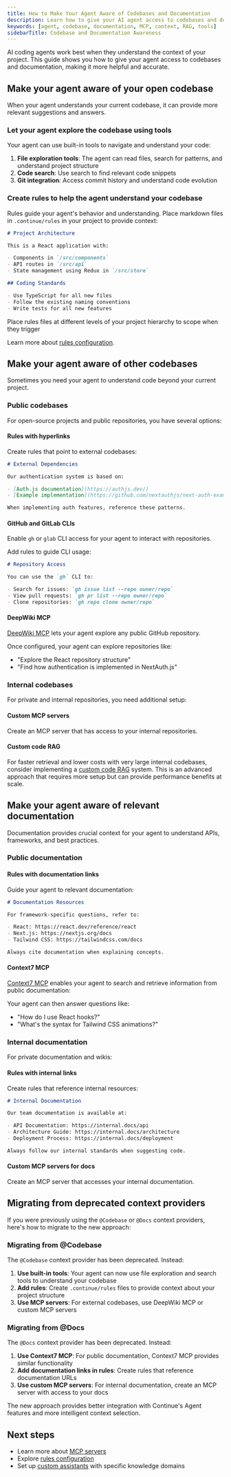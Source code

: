 ```yaml
---
title: How to Make Your Agent Aware of Codebases and Documentation
description: Learn how to give your AI agent access to codebases and documentation for more context-aware assistance
keywords: [agent, codebase, documentation, MCP, context, RAG, tools]
sidebarTitle: Codebase and Documentation Awareness
---
```


AI coding agents work best when they understand the context of your project. This guide shows you how to give your agent access to codebases and documentation, making it more helpful and accurate.

## Make your agent aware of your open codebase

When your agent understands your current codebase, it can provide more relevant suggestions and answers.

### Let your agent explore the codebase using tools

Your agent can use built-in tools to navigate and understand your code:

1. **File exploration tools**: The agent can read files, search for patterns, and understand project structure
2. **Code search**: Use search to find relevant code snippets
3. **Git integration**: Access commit history and understand code evolution

### Create rules to help the agent understand your codebase

Rules guide your agent's behavior and understanding. Place markdown files in `.continue/rules` in your project to provide context:

```markdown
# Project Architecture

This is a React application with:

- Components in `/src/components`
- API routes in `/src/api`
- State management using Redux in `/src/store`

## Coding Standards

- Use TypeScript for all new files
- Follow the existing naming conventions
- Write tests for all new features
```

<Tip>
  Place rules files at different levels of your project hierarchy to scope when
  they trigger
</Tip>

Learn more about [rules configuration](/customize/deep-dives/rules).

## Make your agent aware of other codebases

Sometimes you need your agent to understand code beyond your current project.

### Public codebases

For open-source projects and public repositories, you have several options:

#### Rules with hyperlinks

Create rules that point to external codebases:

```markdown
# External Dependencies

Our authentication system is based on:

- [Auth.js documentation](https://authjs.dev/)
- [Example implementation](https://github.com/nextauthjs/next-auth-example)

When implementing auth features, reference these patterns.
```

#### GitHub and GitLab CLIs

Enable `gh` or `glab` CLI access for your agent to interact with repositories.

Add rules to guide CLI usage:

```markdown
# Repository Access

You can use the `gh` CLI to:

- Search for issues: `gh issue list --repo owner/repo`
- View pull requests: `gh pr list --repo owner/repo`
- Clone repositories: `gh repo clone owner/repo`
```

#### DeepWiki MCP

[DeepWiki MCP](https://hub.continue.dev/deepwiki/deepwiki-mcp) lets your agent explore any public GitHub repository.

Once configured, your agent can explore repositories like:

- "Explore the React repository structure"
- "Find how authentication is implemented in NextAuth.js"

### Internal codebases

For private and internal repositories, you need additional setup:

#### Custom MCP servers

Create an MCP server that has access to your internal repositories.

#### Custom code RAG

For faster retrieval and lower costs with very large internal codebases, consider implementing a [custom code RAG](/guides/custom-code-rag) system. This is an advanced approach that requires more setup but can provide performance benefits at scale.

## Make your agent aware of relevant documentation

Documentation provides crucial context for your agent to understand APIs, frameworks, and best practices.

### Public documentation

#### Rules with documentation links

Guide your agent to relevant documentation:

```markdown
# Documentation Resources

For framework-specific questions, refer to:

- React: https://react.dev/reference/react
- Next.js: https://nextjs.org/docs
- Tailwind CSS: https://tailwindcss.com/docs

Always cite documentation when explaining concepts.
```

#### Context7 MCP

[Context7 MCP](https://hub.continue.dev/upstash/context7-mcp) enables your agent to search and retrieve information from public documentation:

Your agent can then answer questions like:

- "How do I use React hooks?"
- "What's the syntax for Tailwind CSS animations?"

### Internal documentation

For private documentation and wikis:

#### Rules with internal links

Create rules that reference internal resources:

```markdown
# Internal Documentation

Our team documentation is available at:

- API Documentation: https://internal.docs/api
- Architecture Guide: https://internal.docs/architecture
- Deployment Process: https://internal.docs/deployment

Always follow our internal standards when suggesting code.
```

#### Custom MCP servers for docs

Create an MCP server that accesses your internal documentation.

## Migrating from deprecated context providers

If you were previously using the `@Codebase` or `@Docs` context providers, here's how to migrate to the new approach:

### Migrating from @Codebase

The `@Codebase` context provider has been deprecated. Instead:

1. **Use built-in tools**: Your agent can now use file exploration and search tools to understand your codebase
2. **Add rules**: Create `.continue/rules` files to provide context about your project structure
3. **Use MCP servers**: For external codebases, use DeepWiki MCP or custom MCP servers

### Migrating from @Docs

The `@Docs` context provider has been deprecated. Instead:

1. **Use Context7 MCP**: For public documentation, Context7 MCP provides similar functionality
2. **Add documentation links in rules**: Create rules that reference documentation URLs
3. **Use custom MCP servers**: For internal documentation, create an MCP server with access to your docs

The new approach provides better integration with Continue's Agent features and more intelligent context selection.

## Next steps

- Learn more about [MCP servers](/reference/continue-mcp)
- Explore [rules configuration](/customize/deep-dives/rules)
- Set up [custom assistants](/guides/understanding-assistants) with specific knowledge domains

